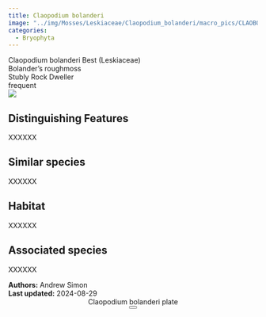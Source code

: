 ```yaml
---
title: Claopodium bolanderi
image: "../img/Mosses/Leskiaceae/Claopodium_bolanderi/macro_pics/CLAOBOL_AS_iNat_01.jpg"
categories:
  - Bryophyta
---
```


<script src="../js/micromodal.min.js"></script>
<div class="info-panel">
 <div class="info-top">
  <div class="taxon-scientific"><span class="taxon-name">Claopodium bolanderi</span> <span class="taxon-authority">Best</span> <span class="taxon-family">(Leskiaceae)</span></div>
  <div class="taxon-common">Bolander's roughmoss</div>
 </div>
 <div class="info-bottom">
  <div class="taxon-qnd">Stubly Rock Dweller</div>
  <div class="taxon-abundance">frequent</div>
 </div>
</div>
<div class="imerss-content-frame">
 <div class="imerss-image-header">
  <div class="imerss-image-holder imerss-column-left" data-toggle="tooltip" style="background-image: url(../img/Mosses/Leskiaceae/Claopodium_bolanderi/macro_pics/CLAOBOL_AS_iNat_01.jpg)" title="Andrew Simon">
  </div>

  <div class="imerss-image-holder imerss-column-right" data-toggle="tooltip" style="background-image: url(../img/Mosses/Leskiaceae/Claopodium_bolanderi/macro_pics/CLAOBOL_RM_iNat_01.jpg)" title="Randal Mindell">
  </div>
 </div>
 <div class="imerss-content-lower">
  <div class="imerss-column-left">
  <div class="tab-microscope" data-micromodal-trigger="modal-plate">
  <img src="../img/bryo guide microscope.png"/>
  </div>

<h2>Distinguishing Features</h2>

XXXXXX

<h2>Similar species</h2>

XXXXXX

<h2>Habitat</h2>

XXXXXX

<h2>Associated species</h2>

XXXXXX
</div>

<div class="imerss-column-right">

<div class="imerss-image-holder imerss-column-right" data-toggle="tooltip" style="background-image: url(../img/Mosses/Leskiaceae/Claopodium_bolanderi/macro_pics/CLAOBOL_RM_iNat_02.jpg)" title="Randal Mindell">
</div>

</div>

</div>
</div>

<div class="taxon-footer">
 <div class="taxon-authors"><b>Authors:</b> <span>Andrew Simon</span></div>
 <div class="taxon-update"><b>Last updated:</b> <span>2024-08-29</span></div>
</div>

<div class="modal micromodal-slide" id="modal-plate" aria-hidden="true">
 <div class="modal__overlay" tabindex="-1" data-micromodal-close>
  <div class="modal__container" role="dialog" aria-modal="true" aria-labelledby="modal-plate-title" >
   <header class="modal__header">
   <div class="modal__title" id="modal-plate-title">
  Claopodium bolanderi plate
   </div>
   <button class="modal__close" aria-label="Close" data-micromodal-close></button>
   </header>
  <div class="modal__content" id="modal-plate-content">
   <div class="imerss-image-holder" data-toggle="tooltip" style="background-image: url(../img/Mosses/Leskiaceae/Claopodium_bolanderi/plates/CLAOBOL_AS.jpg)" title="Andrew Simon">
  </div>
  </div>
  </div>
 </div>
</div>
<script>
MicroModal.init();
</script>

